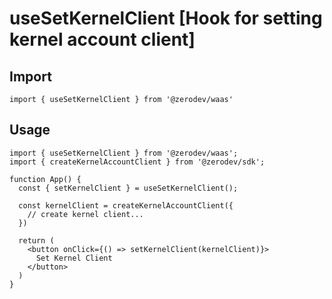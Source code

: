 # useSetKernelClient [Hook for setting kernel account client]

## Import
```tsx
import { useSetKernelClient } from '@zerodev/waas'
```

## Usage
```tsx
import { useSetKernelClient } from '@zerodev/waas';
import { createKernelAccountClient } from '@zerodev/sdk';

function App() {
  const { setKernelClient } = useSetKernelClient();

  const kernelClient = createKernelAccountClient({
    // create kernel client...
  })

  return (
    <button onClick={() => setKernelClient(kernelClient)}>
      Set Kernel Client
    </button>
  )
}
```